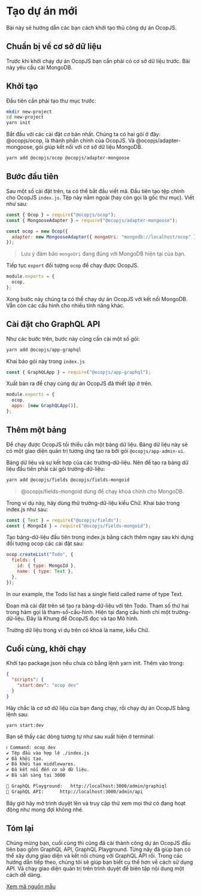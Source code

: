 # Tạo dự án mới

Bài này sẽ hướng dẫn các bạn cách khởi tạo thủ công dự án OcopJS.

## Chuẩn bị về cơ sở dữ liệu

Trước khi khởi chạy dự án OcopJS bạn cần phải có cơ sở dữ liệu trước. Bài này
yêu cầu cài MongoDB.

## Khởi tạo

Đầu tiên cần phải tạo thư mục trước:

```sh
mkdir new-project
cd new-project
yarn init
```

Bắt đầu với các cài đặt cơ bản nhất. Chúng ta có hai gói ở đây: @ocopjs/ocop, là
thành phần chính của OcopJS. Và @ocopjs/adapter-mongoose, gói giúp kết nối với
cơ sở dữ liệu MongoDB.

```sh
yarn add @ocopjs/ocop @ocopjs/adapter-mongoose
```

## Bước đầu tiên

Sau một số cài đặt trên, ta có thể bắt đầu viết mã. Đầu tiên tạo tệp chính cho
OcopJS `index.js`. Tệp này nằm ngoài (hay còn gọi là gốc thư mục). Viết như sau:

```js
const { Ocop } = require("@ocopjs/ocop");
const { MongooseAdapter } = require("@ocopjs/adapter-mongoose");

const ocop = new Ocop({
  adapter: new MongooseAdapter({ mongoUri: "mongodb://localhost/ocop" }),
});
```

> Lưu ý đảm bảo `mongoUri` đang đúng với MongoDB hiện tại của bạn.

Tiếp tục `export` đối tượng `ocop` để chạy được OcopJS.

```js
module.exports = {
  ocop,
};
```

Xong bước này chúng ta có thể chạy dự án OcopJS với kết nối MongoDB. Vẫn còn các
cấu hình cho nhiều tính năng khác.

## Cài đặt cho GraphQL API

Như các bước trên, bước này cũng cần cài một số gói:

```sh
yarn add @ocopjs/app-graphql
```

Khai báo gói này trong `index.js`

```js
const { GraphQLApp } = require("@ocopjs/app-graphql");
```

Xuất bản ra để chạy cùng dự án OcopJS đã thiết lập ở trên.

```js
module.exports = {
  ocop,
  apps: [new GraphQLApp()],
};
```

## Thêm một bảng

Để chạy được OcopJS tối thiểu cần một bảng dữ liệu. Bảng dữ liệu này sẽ có một
giao diện quản trị tương ứng tạo ra bởi gói `@ocopjs/app-admin-ui`.

Bảng dữ liệu và sự kết hợp của các trường-dữ-liệu. Nên để tạo ra bảng dữ liệu
đầu tiên phải cài gói trường-dữ-liệu:

```sh
yarn add @ocopjs/fields @ocopjs/fields-mongoid
```

> @ocopjs/fields-mongoid dùng để chạy khoá chính cho MongoDB.

Trong ví dụ này, hãy dùng thử trường-dữ-liệu kiểu Chữ. Khai báo trong index.js
như sau:

```js
const { Text } = require("@ocopjs/fields");
const { MongoId } = require("@ocopjs/fields-mongoid");
```

Tạo bảng-dữ-liệu đầu tiên trong index.js bằng cách thêm ngay sau khi dựng đối
tượng ocop các cài đặt sau:

```js
ocop.createList("Todo", {
  fields: {
    id: { type: MongoId },
    name: { type: Text },
  },
});
```

In our example, the Todo list has a single field called name of type Text.

Đoạn mã cài đặt trên sẽ tạo ra bảng-dữ-liệu với tên Todo. Tham số thứ hai trong
hàm gọi là tham-số-cấu-hình. Hiện tại đang cấu hình chỉ một trường-dữ-liệu. Đây
là Khung để OcopJS đọc và tạo Mô hình.

Trường dữ liệu trong ví dụ trên có khoá là name, kiểu Chữ.

## Cuối cùng, khởi chạy

Khởi tạo package.json nếu chưa có bằng lệnh yarn init. Thêm vào trong:

```json
{
  "scripts": {
    "start:dev": "ocop dev"
  }
}
```

Hãy chắc là cơ sở dữ liệu của bạn đang chạy, rồi chạy dự án OcopJS bằng lệnh
sau:

```
yarn start:dev
```

Bạn sẽ thấy các dòng tương tự như sau xuất hiện ở terminal:

```sh
ℹ Command: ocop dev
✔ Tệp đầu vào hợp lệ ./index.js
✔ Đã khởi tạo.
✔ Đã khởi tạo middlewares.
✔ Đã kết nối đến cơ sở dữ liệu.
✔ Đã sẵn sàng tại 3000

🔗 GraphQL Playground:	http://localhost:3000/admin/graphiql
🔗 GraphQL API:		http://localhost:3000/admin/api
```

Bây giờ hãy mở trình duyệt lên và truy cập thử xem mọi thứ có đang hoạt động như
mong đợi không nhé.

## Tóm lại

Chúng mừng bạn, cuối cùng thì cũng đã cài thành công dự án OcopJS đầu tiên bao
gồm GraphQL API, GraphQL Playground. Từng nãy đã giúp bạn có thể xây dựng giao
diện và kết nối chúng với GraphQL API rồi. Trong các hướng dẫn tiếp theo, chúng
tôi sẽ giúp bạn biết cụ thể hơn về cách sử dụng API. Và chạy giao diện quản trị
trên trình duyệt để biên tập nội dung một cách dễ dàng.

[Xem mã nguồn mẫu](https://github.com/ocopjs/build/tree/main/apps/new-project)
